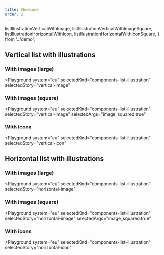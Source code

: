 ```yaml
---
title: Showcase
order: 2
---
```


  listIllustrationVerticalWithImage,
  listIllustrationVerticalWithImageSquare,
  listIllustrationHorizontalWithIcon,
  listIllustrationHorizontalWithIconSquare,
} from '../demo';

## Vertical list with illustrations

### With images (large)

<Playground
  system="eu"
  selectedKind="components-list-illustration"
  selectedStory="vertical-image"
>
  <Html markup={listIllustrationVerticalWithImage} />
</Playground>

### With images (square)

<Playground
  system="eu"
  selectedKind="components-list-illustration"
  selectedStory="vertical-image"
  selectedArgs="image_squared:true"
>
  <Html markup={listIllustrationVerticalWithImageSquare} />
</Playground>

### With icons

<Playground
  system="eu"
  selectedKind="components-list-illustration"
  selectedStory="vertical-icon"
>
  <Html markup={listIllustrationVerticalWithIcon} />
</Playground>

## Horizontal list with illustrations

### With images (large)

<Playground
  system="eu"
  selectedKind="components-list-illustration"
  selectedStory="horizontal-image"
>
  <Html markup={listIllustrationHorizontalWithImage} />
</Playground>

### With images (square)

<Playground
  system="eu"
  selectedKind="components-list-illustration"
  selectedStory="horizontal-image"
  selectedArgs="image_squared:true"
>
  <Html markup={listIllustrationHorizontalWithImageSquare} />
</Playground>

### With icons

<Playground
  system="eu"
  selectedKind="components-list-illustration"
  selectedStory="horizontal-icon"
>
  <Html markup={listIllustrationHorizontalWithIcon} />
</Playground>
